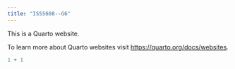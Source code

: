 ```yaml
---
title: "ISSS608--G6"
---
```


This is a Quarto website.

To learn more about Quarto websites visit <https://quarto.org/docs/websites>.

```r
1 + 1
```
